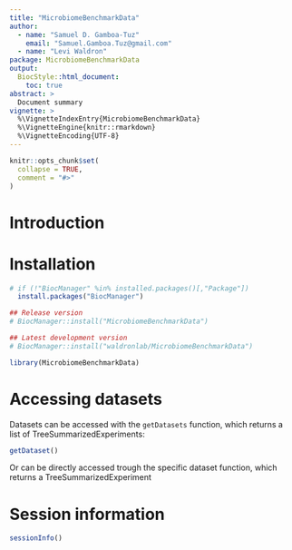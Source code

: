 ```yaml
---
title: "MicrobiomeBenchmarkData"
author:
  - name: "Samuel D. Gamboa-Tuz"
    email: "Samuel.Gamboa.Tuz@gmail.com"
  - name: "Levi Waldron"
package: MicrobiomeBenchmarkData
output: 
  BiocStyle::html_document:
    toc: true
abstract: >
  Document summary
vignette: >
  %\VignetteIndexEntry{MicrobiomeBenchmarkData}
  %\VignetteEngine{knitr::rmarkdown}
  %\VignetteEncoding{UTF-8}
---
```


```r
knitr::opts_chunk$set(
  collapse = TRUE,
  comment = "#>"
)
```

# Introduction

# Installation

```r
# if (!"BiocManager" %in% installed.packages()[,"Package"])
  install.packages("BiocManager")

## Release version
# BiocManager::install("MicrobiomeBenchmarkData")

## Latest development version
# BiocManager::install("waldronlab/MicrobiomeBenchmarkData")
```


```r
library(MicrobiomeBenchmarkData)
```

# Accessing datasets

Datasets can be accessed with the `getDatasets` function, which returns a list
of TreeSummarizedExperiments:

```r
getDataset()
```

Or can be directly accessed trough the specific dataset function, which
returns a TreeSummarizedExperiment


# Session information

```r
sessionInfo()
```

